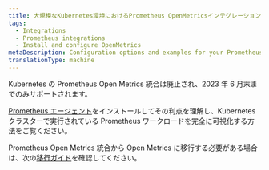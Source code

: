 ```yaml
---
title: 大規模なKubernetes環境におけるPrometheus OpenMetricsインテグレーションの設定
tags:
  - Integrations
  - Prometheus integrations
  - Install and configure OpenMetrics
metaDescription: Configuration options and examples for your Prometheus OpenMetrics integration with New Relic in Docker and Kubernetes environments.
translationType: machine
---
```


<Callout variant="important">
  Kubernetes の Prometheus Open Metrics 統合は廃止され、2023 年 6 月末までのみサポートされます。
</Callout>

[Prometheus エージェント](/docs/infrastructure/prometheus-integrations/install-configure-prometheus-agent/install-prometheus-agent)をインストールしてその利点を理解し、Kubernetes クラスターで実行されている Prometheus ワークロードを完全に可視化する方法をご覧ください。

Prometheus Open Metrics 統合から Open Metrics に移行する必要がある場合は、次の[移行ガイド](/docs/infrastructure/prometheus-integrations/install-configure-prometheus-agent/migration-guide)を確認してください。